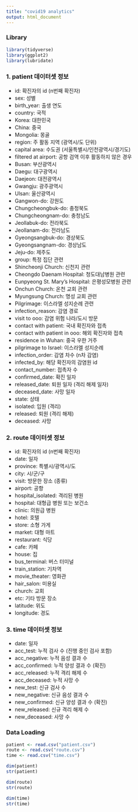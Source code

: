 ```yaml
---
title: "covid19 analytics"
output: html_document
---
```


### Library

```r
library(tidyverse)
library(ggplot2)
library(lubridate)
```

### 1. patient 데이터셋 정보
* id: 확진자의 id (n번째 확진자)
* sex: 성별
* birth_year: 출생 연도
* country: 국적
* Korea: 대한민국
* China: 중국
* Mongolia: 몽골
* region: 주 활동 지역 (광역시/도 단위)
* capital area: 수도권 (서울특별시/인천광역시/경기도)
* filtered at airport: 공항 검역 이후 활동하지 않은 경우
* Busan: 부산광역시
* Daegu: 대구광역시
* Daejeon: 대전광역시
* Gwangju: 광주광역시
* Ulsan: 울산광역시
* Gangwon-do: 강원도
* Chungcheongbuk-do: 충청북도
* Chungcheongnam-do: 충청남도
* Jeollabuk-do: 전라북도
* Jeollanam-do: 전라남도
* Gyeongsangbuk-do: 경상북도
* Gyeongsangnam-do: 경상남도
* Jeju-do: 제주도
* group: 특정 집단 관련
* Shincheonji Church: 신천지 관련
* Cheongdo Daenam Hospital: 청도대남병원 관련
* Eunpyeong St. Mary's Hospital: 은평성모병원 관련
* Onchun Church: 온천 교회 관련
* Myungsung Church: 명성 교회 관련
* Pilgrimage: 이스라엘 성지순례 관련
* infection_reason: 감염 경로
* visit to ooo: 감염 위험 나라/도시 방문
* contact with patient: 국내 확진자와 접촉
* contact with patient in ooo: 해외 확진자와 접촉
* residence in Wuhan: 중국 우한 거주
* pilgrimage to Israel: 이스라엘 성지순례
* infection_order: 감염 차수 (n차 감염)
* infected_by: 해당 확진자의 감염원 id
* contact_number: 접촉자 수
* confirmed_date: 확진 일자
* released_date: 퇴원 일자 (격리 해제 일자)
* deceased_date: 사망 일자
* state: 상태
* isolated: 입원 (격리)
* released: 퇴원 (격리 해제)
* deceased: 사망

### 2. route 데이터셋 정보
* id: 확진자의 id (n번째 확진자)
* date: 일자
* province: 특별시/광역시/도
* city: 시/군/구
* visit: 방문한 장소 (종류)
* airport: 공항
* hospital_isolated: 격리된 병원
* hospital: 대형급 병원 또는 보건소
* clinic: 의원급 병원
* hotel: 호텔
* store: 소형 가게
* market: 대형 마트
* restaurant: 식당
* cafe: 카페
* house: 집
* bus_terminal: 버스 터미널
* train_station: 기차역
* movie_theater: 영화관
* hair_salon: 미용실
* church: 교회
* etc: 기타 방문 장소
* latitude: 위도
* longitude: 경도

### 3. time 데이터셋 정보
* date: 일자
* acc_test: 누적 검사 수 (진행 중인 검사 포함)
* acc_negative: 누적 음성 결과 수
* acc_confirmed: 누적 양성 결과 수 (확진)
* acc_released: 누적 격리 해제 수
* acc_deceased: 누적 사망 수
* new_test: 신규 검사 수
* new_negative: 신규 음성 결과 수
* new_confirmed: 신규 양성 결과 수 (확진)
* new_released: 신규 격리 해제 수
* new_deceased: 사망 수


### Data Loading
```r
patient <- read.csv("patient.csv")
route <- read.csv("route.csv")
time <- read.csv("time.csv")

dim(patient)
str(patient)

dim(route)
str(route)

dim(time)
str(time)
```
